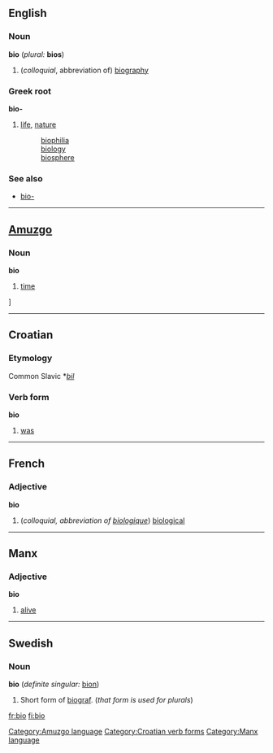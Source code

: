 ==English==

===Noun===
'''bio''' (''plural:'' '''bios''')

#(''colloquial'', abbreviation of) [[biography]]

===Greek root===
'''bio-'''
#[[life]], [[nature]]
#:[[biophilia]]
#:[[biology]]
#:[[biosphere]]

===See also===
*[[bio-]]


----

==[[Amuzgo]]==
===Noun===
'''bio'''

# [[time]]

[[Category:Amuzgo language]]]

----

==Croatian==
===Etymology===
Common Slavic *''[[bil]]''
===Verb form===
'''bio'''

#[[was]]

[[Category:Croatian verb forms]]

----

==French==
===Adjective===
'''bio'''

#(''colloquial, abbreviation of [[biologique]]'') [[biological]]


----

==Manx==
===Adjective===
'''bio'''
#[[alive]]

[[Category:Manx language]]


----

==Swedish==
===Noun===
'''bio''' {{c}} (''definite singular:'' [[bion]])

# Short form of [[biograf]]. (''that form is used for plurals'')

[[fr:bio]]
[[fi:bio]]